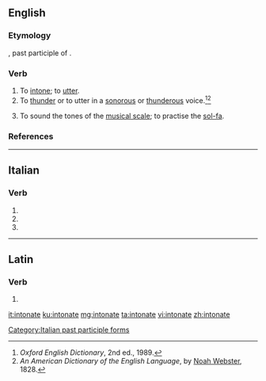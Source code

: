 ==English==

===Etymology===
{{etyl|la|en}} {{lena}} {{m|la|intonatus}}, past participle of {{m|la|intonare||to thunder, resound}}.

===Verb===
{{en-verb|intonat}}

# To [[intone]]; to [[utter]].
# To [[thunder]] or to utter in a [[sonorous]] or [[thunderous]] voice.<ref>''Oxford English Dictionary'', 2nd ed., 1989.</ref><ref>''An American Dictionary of the English Language'', by [[w:Noah Webster|Noah Webster]], 1828.</ref>
#: {{rfquotek|Bailey}}
# To sound the tones of the [[musical scale]]; to practise the [[sol-fa]].

===References===
<references/>

----

==Italian==

===Verb===
{{head|it|verb form}}

# {{inflection of|intonare||2|p|pres|indc|lang=it}}
# {{inflection of|intonare||2|p|impr|lang=it}}
# {{feminine plural of|intonato|lang=it}}

[[Category:Italian past participle forms]]

----

==Latin==

===Verb===
{{la-verb-form|intonāte}}

# {{inflection of|intonō||2|p|pres|actv|impr|lang=la}}

[[it:intonate]]
[[ku:intonate]]
[[mg:intonate]]
[[ta:intonate]]
[[vi:intonate]]
[[zh:intonate]]